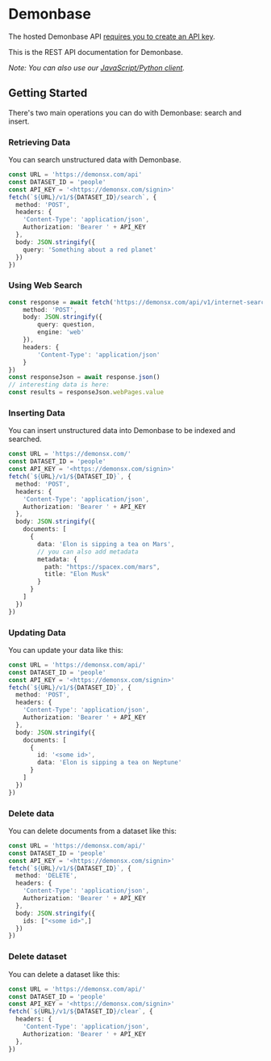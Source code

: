 # Demonbase

The hosted Demonbase API [requires you to create an API key](https://demonsx.com/).

This is the REST API documentation for Demonbase.

_Note: You can also use our [JavaScript/Python client](/sdk)._

## Getting Started

There's two main operations you can do with Demonbase: search and insert.

### Retrieving Data

You can search unstructured data with Demonbase.

```ts
const URL = 'https://demonsx.com/api'
const DATASET_ID = 'people'
const API_KEY = '<https://demonsx.com/signin>'
fetch(`${URL}/v1/${DATASET_ID}/search`, {
  method: 'POST',
  headers: {
    'Content-Type': 'application/json',
    Authorization: 'Bearer ' + API_KEY
  },
  body: JSON.stringify({
    query: 'Something about a red planet'
  })
})
```

### Using Web Search

```ts
const response = await fetch('https://demonsx.com/api/v1/internet-search', {
    method: 'POST',
    body: JSON.stringify({
        query: question,
        engine: 'web'
    }),
    headers: {
        'Content-Type': 'application/json'
    }
})
const responseJson = await response.json()
// interesting data is here:
const results = responseJson.webPages.value
```

### Inserting Data

You can insert unstructured data into Demonbase to be indexed and searched.

```ts
const URL = 'https://demonsx.com/'
const DATASET_ID = 'people'
const API_KEY = '<https://demonsx.com/signin>'
fetch(`${URL}/v1/${DATASET_ID}`, {
  method: 'POST',
  headers: {
    'Content-Type': 'application/json',
    Authorization: 'Bearer ' + API_KEY
  },
  body: JSON.stringify({
    documents: [
      {
        data: 'Elon is sipping a tea on Mars',
        // you can also add metadata
        metadata: {
          path: "https://spacex.com/mars",
          title: "Elon Musk"
        }
      }
    ]
  })
})
```

### Updating Data

You can update your data like this:

```ts
const URL = 'https://demonsx.com/api/'
const DATASET_ID = 'people'
const API_KEY = '<https://demonsx.com/signin>'
fetch(`${URL}/v1/${DATASET_ID}`, {
  method: 'POST',
  headers: {
    'Content-Type': 'application/json',
    Authorization: 'Bearer ' + API_KEY
  },
  body: JSON.stringify({
    documents: [
      {
        id: '<some id>',
        data: 'Elon is sipping a tea on Neptune'
      }
    ]
  })
})
```

### Delete data

You can delete documents from a dataset like this:

```ts
const URL = 'https://demonsx.com/api/'
const DATASET_ID = 'people'
const API_KEY = '<https://demonsx.com/signin>'
fetch(`${URL}/v1/${DATASET_ID}`, {
  method: 'DELETE',
  headers: {
    'Content-Type': 'application/json',
    Authorization: 'Bearer ' + API_KEY
  },
  body: JSON.stringify({
    ids: ["<some id>",]
  })
})
```

### Delete dataset

You can delete a dataset like this:

```ts
const URL = 'https://demonsx.com/api/'
const DATASET_ID = 'people'
const API_KEY = '<https://demonsx.com/signin>'
fetch(`${URL}/v1/${DATASET_ID}/clear`, {
  headers: {
    'Content-Type': 'application/json',
    Authorization: 'Bearer ' + API_KEY
  },
})
```

